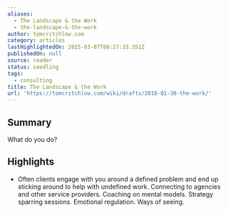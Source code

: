 ```yaml
---
aliases:
  - The Landscape & the Work
  - the-landscape-&-the-work
author: tomcritchlow.com
category: articles
lastHighlightedOn: 2025-03-07T06:27:33.351Z
publishedOn: null
source: reader
status: seedling
tags:
  - consulting
title: The Landscape & the Work
url: 'https://tomcritchlow.com/wiki/drafts/2018-01-30-the-work/'
---
```

## Summary

What do you do?

## Highlights

- Often clients engage with you around a defined problem and end up sticking around to help with undefined work. Connecting to agencies and other service providers. Coaching on mental models. Strategy sparring sessions. Emotional regulation. Ways of seeing.

